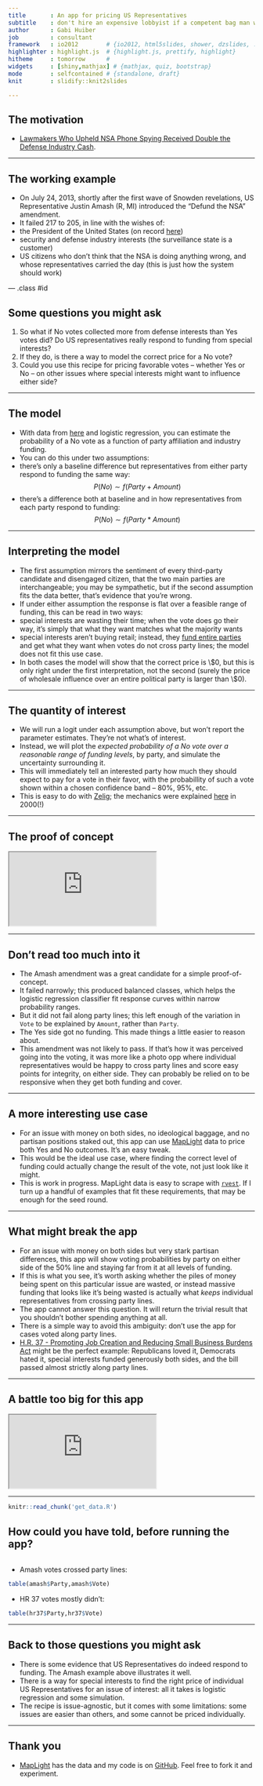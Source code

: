 ```yaml
---
title       : An app for pricing US Representatives
subtitle    : don't hire an expensive lobbyist if a competent bag man will do
author      : Gabi Huiber
job         : consultant
framework   : io2012        # {io2012, html5slides, shower, dzslides, ...}
highlighter : highlight.js  # {highlight.js, prettify, highlight}
hitheme     : tomorrow      # 
widgets     : [shiny,mathjax] # {mathjax, quiz, bootstrap}
mode        : selfcontained # {standalone, draft}
knit        : slidify::knit2slides

--- 
```


<style>
em {
  font-style: italic
}
</style>

## The motivation

* [Lawmakers Who Upheld NSA Phone Spying Received Double the Defense Industry Cash](http://www.wired.com/2013/07/money-nsa-vote/).

---

## The working example

*  On July 24, 2013, shortly after the first wave of Snowden revelations, US Representative Justin Amash (R, MI) introduced the "Defund the NSA" amendment.
* It failed 217 to 205, in line with the wishes of:
 - the President of the United States (on record  [here](http://www.businessinsider.com/amash-amendment-nsa-white-house-obama-veto-2013-7))
 - security and defense industry interests (the surveillance state is a customer)
 - US citizens who don't think that the NSA is doing anything wrong, and whose representatives carried the day (this is just how the system should work)

--- .class #id 

## Some questions you might ask

1. So what if No votes collected more from defense interests than Yes votes did? Do US representatives really respond to funding from special interests?
1. If they do, is there a way to model the correct price for a No vote?
3. Could you use this recipe for pricing favorable votes -- whether Yes or No -- on other issues where special interests might want to influence either side?

---

## The model

* With data from [here](http://maplight.org/us-congress/bill/113-hr-2397/1742215/contributions-by-vote?sort=asc&order=$%20From%20Interest%20Groups%3Cbr%20/%3EThat%20Opposed&party[D]=D&party[R]=R&party[I]=I&vote[AYE]=AYE&vote[NOE]=NOE&vote[NV]=NV&voted_with[with]=with&voted_with[not-with]=not-with&state=&custom_from=01/01/2011&custom_to=12/31/2012&all_pols=1&uid=44999&interests-support=&interests-oppose=D2000-D3000-D5000-D9000-D4000-D0000-D6000&from=01-01-2011&to=12-31-2012&source=pacs-nonpacs&campaign=congressional) and logistic regression, you can estimate the probability of a No vote as a function of party affiliation and industry funding.
* You can do this under two assumptions: 
 - there's only a baseline difference but representatives from either party respond to funding the same way: 
 $$
 P(No) \sim f(Party + Amount)
 $$
 - there's a difference both at baseline and in how representatives from each party respond to funding: 
 $$
 P(No) \sim f(Party * Amount)
 $$


--- 

## Interpreting the model

* The first assumption mirrors the sentiment of every third-party candidate and disengaged citizen, that the two main parties are interchangeable; you may be sympathetic, but if the second assumption fits the data better, that's evidence that you're wrong.
* If under either assumption the response is flat over a feasible range of funding, this can be read in two ways:
 - special interests are wasting their time; when the vote does go their way, it's simply that what they want matches what the majority wants
 - special interests aren't buying retail; instead, they [fund entire parties](https://www.opensecrets.org/parties/) and get what they want when votes do not cross party lines; the model does not fit this use case.
* In both cases the model will show that the correct price is \\$0, but this is only right under the first interpretation, not the second (surely the price of wholesale influence over an entire political party is larger than \\$0).

---

## The quantity of interest

* We will run a logit under each assumption above, but won't report the parameter estimates. They're not what's of interest.
* Instead, we will plot the *expected probability of a No vote over a reasonable range of funding levels*, by party, and simulate the uncertainty surrounding it.
* This will immediately tell an interested party how much they should expect to pay for a vote in their favor, with the probabillity of such a vote shown within a chosen confidence band -- 80%, 95%, etc.
* This is easy to do with [Zelig](http://zeligproject.org/); the mechanics were explained [here](http://gking.harvard.edu/files/abs/making-abs.shtml) in 2000(!)

---

## The proof of concept

<iframe src=https://ghuiber.shinyapps.io/Amash/></iframe>

---

## Don't read too much into it

* The Amash amendment was a great candidate for a simple proof-of-concept. 
 - It failed narrowly; this produced balanced classes, which helps the logistic regression classifier fit response curves within narrow probability ranges. 
 - But it did not fail along party lines; this left enough of the variation in `Vote` to be explained by `Amount`, rather than `Party`.
 - The Yes side got no funding. This made things a little easier to reason about.
 - This amendment was not likely to pass. If that's how it was perceived going into the voting, it was more like a photo opp where individual representatives would be happy to cross party lines and score easy points for integrity, on either side. They can probably be relied on to be responsive when they get both funding and cover.

--- 

## A more interesting use case
 
* For an issue with money on both sides, no ideological baggage, and no partisan positions staked out, this app can use [MapLight](http://maplight.org/) data to price both Yes and No outcomes. It's an easy tweak. 
* This would be the ideal use case, where finding the correct level of funding could actually change the result of the vote, not just look like it might.
* This is work in progress. MapLight data is easy to scrape with [`rvest`](http://cran.r-project.org/web/packages/rvest/index.html). If I turn up a handful of examples that fit these requirements, that may be enough for the seed round.

---

## What might break the app

* For an issue with money on both sides but very stark partisan differences, this app will show voting probabilities by party on either side of the 50% line and staying far from it at all levels of funding. 
 - If this is what you see, it's worth asking whether the piles of money being spent on this particular issue are wasted, or instead massive funding that looks like it's being wasted is actually what *keeps* individual representatives from crossing party lines.
 - The app cannot answer this question. It will return the trivial result that you shouldn't bother spending anything at all.
 - There is a simple way to avoid this ambiguity: don't use the app for cases voted along party lines.
 - [H.R. 37 - Promoting Job Creation and Reducing Small Business Burdens Act](http://maplight.org/us-congress/bill/114-hr-37/6586030/total-contributions) might be the perfect example: Republicans loved it, Democrats hated it, special interests funded generously both sides, and the bill passed almost strictly along party lines.

---

## A battle too big for this app

<iframe src=https://ghuiber.shinyapps.io/hr37/></iframe>

---

```r
knitr::read_chunk('get_data.R')
```

## How could you have told, before running the app?
```r
```

* Amash votes crossed party lines:
```r
table(amash$Party,amash$Vote)
```

* HR 37 votes mostly didn't:
```r
table(hr37$Party,hr37$Vote)
```

---

## Back to those questions you might ask

* There is some evidence that US Representatives do indeed respond to funding. The Amash example above illustrates it well.
* There is a way for special interests to find the right price of individual US Representatives for an issue of interest: all it takes is logistic regression and some simulation.
* The recipe is issue-agnostic, but it comes with some limitations: some issues are easier than others, and some cannot be priced individually.

---

## Thank you

* [MapLight](http://maplight.org/) has the data and my code is on [GitHub](https://github.com/ghuiber/Amash). Feel free to fork it and experiment.

